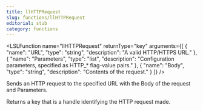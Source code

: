 ```yaml
---
title: llHTTPRequest
slug: functions/llHTTPRequest
editorial: stub
category: functions
---
```


<LSLFunction
	name="llHTTPRequest"
	returnType="key"
	arguments={[
	{
		"name": "URL",
		"type": "string",
		"description": "A valid HTTP/HTTPS URL."
	},
	{
		"name": "Parameters",
		"type": "list",
		"description": "Configuration parameters, specified as HTTP_* flag-value pairs."
	},
	{
		"name": "Body",
		"type": "string",
		"description": "Contents of the request."
	}
]}
/>

Sends an HTTP request to the specified URL with the Body of the request and Parameters.

Returns a key that is a handle identifying the HTTP request made.
